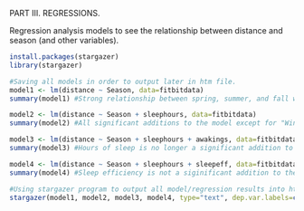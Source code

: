PART III. REGRESSIONS.

Regression analysis models to see the relationship between distance and season (and other variables).
```r
install.packages(stargazer)
library(stargazer)

#Saving all models in order to output later in htm file.
model1 <- lm(distance ~ Season, data=fitbitdata) 
summary(model1) #Strong relationship between spring, summer, and fall with distance (not true for winter).

model2 <- lm(distance ~ Season + sleephours, data=fitbitdata)
summary(model2) #All significant additions to the model except for "Winter".

model3 <- lm(distance ~ Season + sleephours + awakings, data=fitbitdata)
summary(model3) #Hours of sleep is no longer a significant addition to the model with the addition of number of awakenings over the course of a night.

model4 <- lm(distance ~ Season + sleephours + sleepeff, data=fitbitdata2)
summary(model4) #Sleep efficiency is not a siginificant addition to the model (instead of awakenings). 

#Using stargazer program to output all model/regression results into htm file.
stargazer(model1, model2, model3, model4, type="text", dep.var.labels=c("Distance (miles)"), covariate.labels=c("Spring", "Summer", "Winter", "Hours of Sleep","Number of Awakenings", "Sleep Efficiency"), out="regresults.txt")

```